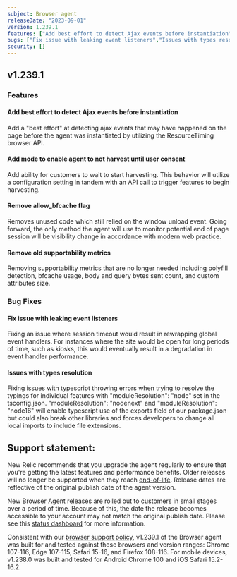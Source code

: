 ```yaml
---
subject: Browser agent
releaseDate: "2023-09-01"
version: 1.239.1
features: ["Add best effort to detect Ajax events before instantiation","Add mode to enable agent to not harvest until user consent", "Remove allow_bfcache flag", "Remove old supportability metrics"]
bugs: ["Fix issue with leaking event listeners","Issues with types resolution", "Fix internal release process"]
security: []
---
```


## v1.239.1

### Features

#### Add best effort to detect Ajax events before instantiation
Add a "best effort" at detecting ajax events that may have happened on the page before the agent was instantiated by utilizing the ResourceTiming browser API.

#### Add mode to enable agent to not harvest until user consent
Add ability for customers to wait to start harvesting. This behavior will utilize a configuration setting in tandem with an API call to trigger features to begin harvesting.

#### Remove allow_bfcache flag
Removes unused code which still relied on the window unload event. Going forward, the only method the agent will use to monitor potential end of page session will be visibility change in accordance with modern web practice.

#### Remove old supportability metrics
Removing supportability metrics that are no longer needed including polyfill detection, bfcache usage, body and query bytes sent count, and custom attributes size.

### Bug Fixes

#### Fix issue with leaking event listeners
Fixing an issue where session timeout would result in rewrapping global event handlers. For instances where the site would be open for long periods of time, such as kiosks, this would eventually result in a degradation in event handler performance.

#### Issues with types resolution
Fixing issues with typescript throwing errors when trying to resolve the typings for individual features with "moduleResolution": "node" set in the tsconfig.json. "moduleResolution": "nodenext" and "moduleResolution": "node16" will enable typescript use of the exports field of our package.json but could also break other libraries and forces developers to change all local imports to include file extensions.

## Support statement:

New Relic recommends that you upgrade the agent regularly to ensure that you're getting the latest features and performance benefits. Older releases will no longer be supported when they reach [end-of-life](https://docs.newrelic.com/docs/browser/browser-monitoring/getting-started/browser-agent-eol-policy/). Release dates are reflective of the original publish date of the agent version.

New Browser Agent releases are rolled out to customers in small stages over a period of time. Because of this, the date the release becomes accessible to your account may not match the original publish date. Please see this [status dashboard](https://newrelic.github.io/newrelic-browser-agent-release/) for more information.

Consistent with our [browser support policy](https://docs.newrelic.com/docs/browser/new-relic-browser/getting-started/compatibility-requirements-browser-monitoring/#browser-types), v1.239.1 of the Browser agent was built for and tested against these browsers and version ranges: Chrome 107-116, Edge 107-115, Safari 15-16, and Firefox 108-116. For mobile devices, v1.238.0 was built and tested for Android Chrome 100 and iOS Safari 15.2-16.2.
